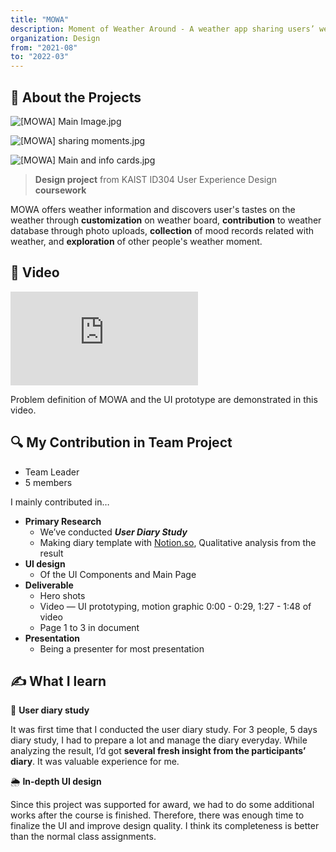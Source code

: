 ```yaml
---
title: "MOWA"
description: Moment of Weather Around - A weather app sharing users’ weather moments 
organization: Design
from: "2021-08"
to: "2022-03"
---
```


## 📝 About the Projects

![[MOWA] Main Image.jpg](/img/proj_mowa_1.jpg)

![[MOWA] sharing moments.jpg](/img/proj_mowa_2.jpg)

![[MOWA] Main and info cards.jpg](/img/proj_mowa_3.jpg)

> **Design project** from KAIST ID304 User Experience Design **coursework**
> 

MOWA offers weather information and discovers user's tastes on the weather through **customization** on weather board, **contribution** to weather database through photo uploads, **collection** of mood records related with weather, and **exploration** of other people's weather moment.

## 🎥 Video

<div className="max-w-full pt-[56.25%] relative w-full">
    <iframe
        className="absolute top-0 left-0 w-full h-full -z-10"
        src="https://www.youtube.com/embed/waEECbO6NFk?si=u0a9Gsyle8vCvZ0W" 
        title="YouTube video player" frameborder="0" allow="accelerometer; 
        autoplay; clipboard-write; encrypted-media; gyroscope; picture-in-picture; web-share" 
        referrerpolicy="strict-origin-when-cross-origin" allowfullscreen>
    </iframe>
</div>

Problem definition of MOWA and the UI prototype are demonstrated in this video.

## 🔍 My Contribution in Team Project

- Team Leader
- 5 members

I mainly contributed in…

- **Primary Research**
    - We’ve conducted ***User Diary Study***
    - Making diary template with [Notion.so](http://Notion.so), Qualitative analysis from the result
- **UI design**
    - Of the UI Components and Main Page
- **Deliverable**
    - Hero shots
    - Video — UI prototyping, motion graphic 0:00 - 0:29, 1:27 - 1:48 of video
    - Page 1 to 3 in document
- **Presentation**
    - Being a presenter for most presentation

## ✍️ What I learn

📓 **User diary study**

It was first time that I conducted the user diary study. For 3 people, 5 days diary study, I had to prepare a lot and manage the diary everyday. While analyzing the result, I’d got **several fresh insight from the participants’ diary**. It was valuable experience for me.

🌦 **In-depth UI design**

Since this project was supported for award, we had to do some additional works after the course is finished. Therefore, there was enough time to finalize the UI and improve design quality. I think its completeness is better than the normal class assignments.